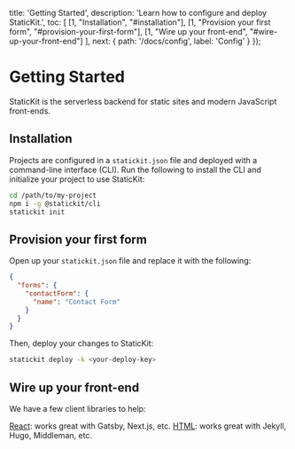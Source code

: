 
  title: 'Getting Started',
  description: 'Learn how to configure and deploy StaticKit.',
  toc: [
    [1, "Installation", "#installation"],
    [1, "Provision your first form", "#provision-your-first-form"],
    [1, "Wire up your front-end", "#wire-up-your-front-end"]
  ],
  next: {
    path: '/docs/config',
    label: 'Config'
  }
});

# Getting Started

StaticKit is the serverless backend for static sites and modern JavaScript front-ends.

## Installation

Projects are configured in a `statickit.json` file and deployed with a command-line interface (CLI). Run the following to install the CLI and initialize your project to use StaticKit:

```bash
cd /path/to/my-project
npm i -g @statickit/cli
statickit init
```

## Provision your first form

Open up your `statickit.json` file and replace it with the following:

```json
{
  "forms": {
    "contactForm": {
      "name": "Contact Form"
    }
  }
}
```

Then, deploy your changes to StaticKit:

```bash
statickit deploy -k <your-deploy-key>
```

## Wire up your front-end

We have a few client libraries to help:

<ArrowItem>
  <a href="/docs/react" className="font-semibold text-indigo-600">React</a>: works great with Gatsby, Next.js, etc.
</ArrowItem>

<ArrowItem>
  <a href="/docs/html" className="font-semibold text-indigo-600">HTML</a>: works great with Jekyll, Hugo, Middleman, etc.
</ArrowItem>

